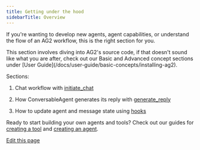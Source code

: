 ```yaml
---
title: Getting under the hood
sidebarTitle: Overview
---
```


If you're wanting to develop new agents, agent capabilities, or understand the flow of an AG2 workflow, this is the right section for you.

<Tip>
This section involves diving into AG2's source code, if that doesn't sound like what you are after, check out our Basic and Advanced concept sections under [User Guide](/docs/user-guide/basic-concepts/installing-ag2).
</Tip>

Sections:

1. Chat workflow with [initiate_chat](./initiate-chat)

2. How ConversableAgent generates its reply with [generate_reply](./generate-reply)

3. How to update agent and message state using [hooks](./hooks)

Ready to start building your own agents and tools? Check out our guides for [creating a tool](/docs/contributor-guide/building/creating-a-tool) and [creating an agent](/docs/contributor-guide/building/creating-an-agent).

<div className="edit-url-container">
    <a className="edit-url" href="https://github.com/ag2ai/ag2/edit/main/website/docs/contributor-guide/how-ag2-works/overview.mdx" target='_blank'><Icon icon="pen" iconType="solid" size="13px"/> Edit this page</a>
</div>
